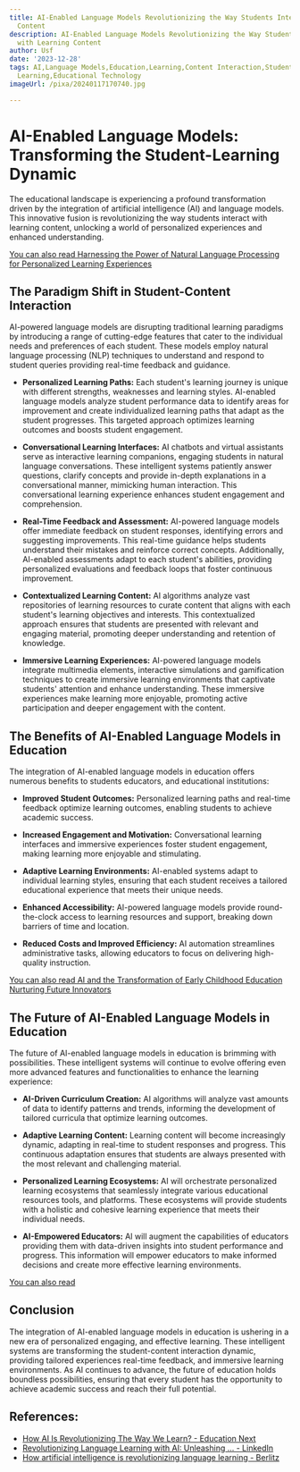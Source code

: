```yaml
---
title: AI-Enabled Language Models Revolutionizing the Way Students Interact with Learning
  Content
description: AI-Enabled Language Models Revolutionizing the Way Students Interact
  with Learning Content
author: Usf
date: '2023-12-28'
tags: AI,Language Models,Education,Learning,Content Interaction,Student Engagement,Personalized
  Learning,Educational Technology
imageUrl: /pixa/20240117170740.jpg

---
```

# AI-Enabled Language Models: Transforming the  Student-Learning Dynamic

The educational landscape is experiencing a profound transformation driven by  the  integration of artificial intelligence (AI) and language models. This innovative fusion is  revolutionizing the way  students interact with learning  content, unlocking a  world of personalized  experiences and enhanced understanding.

[You can also read Harnessing the Power of Natural Language Processing for Personalized  Learning Experiences](Harnessing%20the%20Power%20of%20Natural%20Language%20Processing%20for%20Personalized%20Learning%20Experiences)


## The Paradigm Shift in Student-Content Interaction

AI-powered language models are disrupting traditional learning  paradigms by introducing a range of cutting-edge features that cater to the individual  needs and preferences of  each student. These models employ natural language processing (NLP) techniques to understand and respond to student  queries  providing real-time feedback and  guidance.

* **Personalized Learning Paths:** Each student's learning journey is unique with different  strengths,  weaknesses and learning styles. AI-enabled language models analyze student performance data to identify areas for improvement  and create individualized learning paths that adapt as the student progresses. This targeted approach optimizes  learning outcomes  and boosts student engagement.

* **Conversational Learning Interfaces:** AI  chatbots and virtual assistants serve as interactive learning companions, engaging students in natural language conversations. These intelligent systems patiently answer questions, clarify concepts and provide in-depth explanations in  a conversational manner, mimicking human interaction. This conversational learning experience enhances student  engagement and comprehension.

* **Real-Time Feedback and  Assessment:** AI-powered language models offer immediate feedback on student  responses, identifying errors  and  suggesting improvements. This real-time guidance helps students understand  their mistakes and reinforce correct concepts. Additionally, AI-enabled assessments  adapt to each student's abilities, providing personalized evaluations and feedback loops that  foster continuous improvement.

* **Contextualized Learning Content:** AI algorithms analyze vast repositories of learning resources to curate  content  that aligns with each student's learning objectives and interests. This contextualized approach ensures that students are presented with relevant and engaging material, promoting deeper understanding and retention of knowledge.

* **Immersive Learning Experiences:**  AI-powered language models integrate  multimedia elements, interactive  simulations and gamification techniques to create immersive learning environments that captivate students' attention and enhance understanding. These immersive experiences make learning more enjoyable, promoting active participation and deeper engagement with the content.

## The  Benefits of AI-Enabled Language Models in Education

The integration  of AI-enabled language models in education offers numerous benefits to students educators,  and educational institutions:

* **Improved Student Outcomes:** Personalized learning paths and real-time feedback optimize learning  outcomes, enabling  students to achieve academic success.

* **Increased Engagement and  Motivation:** Conversational learning interfaces  and immersive experiences foster student engagement, making learning more enjoyable and stimulating.

* **Adaptive Learning Environments:**  AI-enabled systems adapt to individual learning styles, ensuring  that each student receives a tailored educational experience that meets their  unique needs.

* **Enhanced Accessibility:** AI-powered language models  provide round-the-clock access  to learning  resources and support, breaking down barriers of time and location.

* **Reduced Costs and Improved Efficiency:** AI automation streamlines administrative tasks, allowing educators to focus on delivering  high-quality instruction.

[You  can also read AI  and the Transformation of Early Childhood Education Nurturing Future Innovators](AI%20and%20the%20Transformation%20of%20Early%20Childhood%20Education%20Nurturing%20Future%20Innovators)


## The Future of AI-Enabled  Language Models in Education

The future of AI-enabled language models in  education is brimming with possibilities. These intelligent systems will continue to evolve offering even more advanced features and functionalities to  enhance the learning experience:

* **AI-Driven Curriculum Creation:**  AI algorithms  will analyze vast amounts of data to identify patterns and trends, informing the development of tailored curricula that optimize learning outcomes.

* **Adaptive Learning Content:** Learning content will become increasingly dynamic,  adapting in real-time to student responses and progress. This  continuous adaptation ensures that  students are  always presented with the most relevant and challenging material.

*  **Personalized Learning Ecosystems:** AI will orchestrate personalized learning ecosystems that seamlessly integrate various educational  resources tools, and  platforms. These ecosystems will provide  students with a holistic and cohesive learning  experience that meets their individual needs.

* **AI-Empowered Educators:** AI will augment the capabilities of educators providing  them with data-driven insights into student performance and progress. This information will empower educators to make informed decisions and create more effective learning environments.

[You can  also read ]()


## Conclusion

The integration of AI-enabled language models in education is  ushering in a new era of personalized engaging,  and effective learning. These intelligent systems are transforming the student-content interaction dynamic, providing tailored  experiences real-time  feedback, and immersive learning environments. As AI continues to advance, the future of education holds boundless possibilities, ensuring that every student has the opportunity to achieve academic success and reach their full potential.

## References:
- [How AI Is Revolutionizing The Way We Learn? - Education Next](https://www.educationnext.in/posts/how-ai-is-revolutionizing-the-way-we-learn)
- [Revolutionizing Language Learning with AI: Unleashing ... - LinkedIn](https://www.linkedin.com/pulse/revolutionizing-language-learning-ai-unleashing-potential-valand)
- [How artificial intelligence is revolutionizing language learning - Berlitz](https://www.berlitz.com/blog/artificial-intelligence-ai-language-learning)

